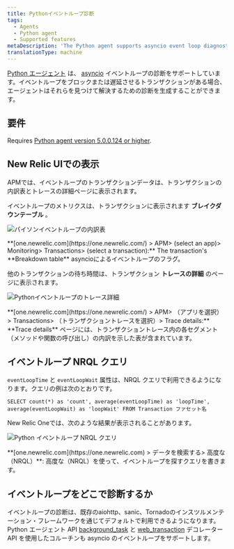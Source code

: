 ```yaml
---
title: Pythonイベントループ診断
tags:
  - Agents
  - Python agent
  - Supported features
metaDescription: 'The Python agent supports asyncio event loop diagnostics, giving you insight into transactions delaying or blocking the completion of event loops.'
translationType: machine
---
```


[Python エージェント](/docs/agents/python-agent/getting-started/introduction-new-relic-python) は、 [asyncio](https://docs.python.org/3/library/asyncio.html) イベントループの診断をサポートしています。イベントループをブロックまたは遅延させるトランザクションがある場合、エージェントはそれらを見つけて解決するための診断を生成することができます。

## 要件

Requires [Python agent version 5.0.0.124 or higher](/docs/release-notes/agent-release-notes/python-release-notes).

## New Relic UIでの表示

APMでは、イベントループのトランザクションデータは、トランザクションの内訳表とトレースの詳細ページに表示されます。

イベントループのメトリクスは、トランザクションに表示されます **ブレイクダウンテーブル** 。

![パイソンイベントループの内訳表](./images/python-event-loop-breakdown-table.png "python-event-loop-breakdown-table.png")

<figcaption>
  **[one.newrelic.com](https://one.newrelic.com/) > APM> (select an app)> Monitoring> Transactions> (select a transaction):** The transaction's **Breakdown table** asyncioによるイベントループのフラグ。
</figcaption>

他のトランザクションの待ち時間は、トランザクション **トレースの詳細** のページに表示されます。

![Pythonイベントループのトレース詳細](./images/python-event-loop-trace-details.png "python-event-loop-trace-details.png")

<figcaption>
  **[one.newrelic.com](https://one.newrelic.com/) > APM> （アプリを選択）> Transactions> （トランザクショントレースを選択）> Trace details:** **Trace details** ページには、トランザクショントレース内の各セグメント（メソッドや関数の呼び出し）の内訳を示した表が含まれています。
</figcaption>

## イベントループ NRQL クエリ

`eventLoopTime` と `eventLoopWait` 属性は、NRQL クエリで利用できるようになります。クエリの例は次のとおりです。

`SELECT count(*) as 'count', average(eventLoopTime) as 'loopTime', average(eventLoopWait) as 'loopWait' FROM Transaction ファセット名`

New Relic Oneでは、次のような結果が表示されることがあります。

![Python イベントループ NRQL クエリ](./images/python-event-loop-insights-table.png "python-event-loop-insights-table.png")

<figcaption>
  **[one.newrelic.com](https://one.newrelic.com) > データを検索する> 高度な（NRQL）**: 高度な（NRQL）を使って、イベントループを探すクエリを書きます。
</figcaption>

## イベントループをどこで診断するか

イベントループの診断は、既存のaiohttp、sanic、Tornadoのインスツルメンテーション・フレームワークを通じてデフォルトで利用できるようになります。Python エージェント API [background_task](/docs/agents/python-agent/python-agent-api/background_task) と [web_transaction](/docs/agents/python-agent/python-agent-api/webtransaction) デコレーター API を使用したコルーチンも asyncio のイベントループをサポートします。